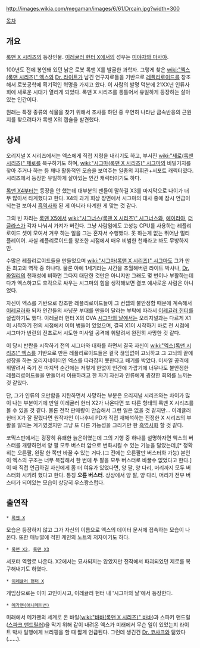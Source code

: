 http://images.wikia.com/megaman/images/6/61/Drcain.jpg?width=300

[[목차]]

== 개요 ==

[[록맨 X 시리즈]]의 등장인물. [[이레귤러 헌터 X]]에서의 성우는 [[미야자와 마사야]].

100년도 전에 봉인돼 있던 낡은 로봇 록맨 X를 발굴한 과학자. 그렇게 찾은 [[wiki:"엑스(록맨 시리즈)" 엑스]]와 [[Dr. 라이트]]가 남긴 연구자료들을 기반으로 [[레플리로이드]]를 창조해서 로봇공학에 획기적인 혁명을 가지고 왔다. 이 사람의 발명 덕분에 21XX년 인류사회에 새로운 시대가 열리게 되었다. 록맨 X 시리즈를 통틀어서 유일하게 등장하는 살아있는 인간이다.

원래는 특정 종류의 식물을 찾기 위해서 조사를 하던 중 우연히 나타난 금속반응의 근원지를 찾으려다가 록맨 X의 캡슐을 발견했다.

== 상세 ==

오리지널 X 시리즈에서는 엑스에게 직접 지령을 내리기도 하고, 부서진 [[wiki:"제로(록맨 시리즈)" 제로]]를 복구하기도 하며, [[wiki:"시그마(록맨 X 시리즈)" 시그마]]의 비밀기지를 찾아 주거나 하는 등 꽤나 활동적인 모습을 보여주는 일종의 지휘관+서포트 캐릭터였다. 시리즈에서 등장한 유일하게 살아있는 인간 캐릭터이기도 하다.

[[록맨 X4]]부터는 등장을 안 했는데 대부분의 팬들이 말하길 X3를 마지막으로 나이가 너무 많아서 타계했다고 한다. X4의 과거 회상 장면에서 시그마의 대사 중에 잠시 언급이 되는걸 보아서 [[흑역사]]화 된 게 아니라 타계한 게 맞는 것 같다.

그의 빈 자리는 [[록맨 X5]]에서 [[wiki:"시그너스(록맨 X 시리즈)" 시그너스]]와, [[에이리아]], [[더글라스]]가 각자 나눠서 가져가 버린다. 그냥 사람임에도 고성능 CPU를 사용하는 레플리로이드 셋이 모여서 겨우 하는 일을 그는 혼자서 수행했다. 못 하는게 없는 뛰어난 멀티플레이어. 사실 레플리로이드를 창조한 시점에서 매우 비범한 천재라고 봐도 무방하지만.

수많은 레플리로이드들을 만들었으며 [[wiki:"시그마(록맨 X 시리즈)" 시그마]]도 그가 만든 최고의 역작 중 하나다. 물론 아예 1세기라는 시간을 초월해버린 라이트 박사나, [[Dr. 와일리]]의 천재성에 비하면 그다지 대단한 것만은 아니지만 그래도 몇 번이나 부활하는데다가 엑스하고도 호각으로 싸우는 시그마의 힘을 생각해보면 결코 예사로운 사람은 아니었다.
 
자신이 엑스를 기반으로 창조한 레플리로이드들이 그 컨셉의 불안정함 때문에 계속해서 [[이레귤러]]화 되자 인간들의 사냥꾼 부대를 만들어 달라는 부탁에 따라서 [[이레귤러 헌터]]를 설립하기도 했다. 이레귤러 헌터 X의 OVA [[시그마의 날]]에서는 오리지널과는 다르게 X1이 시작하기 전의 시점에서 이미 병들어 있었으며, 결국 X1이 시작하기 바로 전 시점에 시그마가 반란의 전초로서 시도한 미사일 공격에 휘말려서 완전히 사망한 것 같다.

이 당시 반란을 시작하기 전의 시그마와 대화를 하면서 결국 자신이 [[wiki:"엑스(록맨 시리즈)" 엑스]]를 기반으로 만든 레플리로이드들은 결국 끊임없이 고뇌하고 그 고뇌의 끝에 성장을 하는 오리지네이터인 엑스를 따라잡지 못한다고 쐐기를 박았다. 미사일 공격에 휘말려서 죽기 전 마지막 순간에는 저렇게 한없이 인간에 가깝기에 너무나도 불안정한 레플리로이드들을 만들어서 이용하려고 한 자기 자신과 인류에게 굉장한 회의를 느끼는 것 같았다.

단, 그가 인류의 오만함을 지탄하면서 사망하는 부분은 오리지널 시리즈와는 차이가 많이 나는 부분이기에 만일 이레귤러 헌터 X2가 나온다면 또 다른 형태의 록맨 X 시리즈를 볼 수 있을 것 같다. 물론 전작 판매량이 안습해서 그런 일은 없을 것 같지만... 이레귤러 헌터 X가 잘 팔렸다면 원작자인 이나후네 PD가 직접 재해석하는 진정한 X 시리즈의 부활을 알리는 계기였겠지만 그냥 또 다른 가능성을 그리기만 한 [[흑역사]]화 할 것 같다.

코믹스판에서는 굉장히 유쾌한 늙은이였는데 그의 기행 중 하나를 설명하자면 엑스의 버스터를 개량하면서 양 팔 모두 버스터 암으로 변화시킬 수 있는 기능을 달았는데,[* 정확히는 오른팔, 왼팔 한 쪽만 바꿀 수 있는 거다.(그 전에는 오른팔만 버스터화 가능) 본인이 엑스의 구조는 너무 복잡해서 한 번에 두 팔을 모두 버스터로 바꿀수 없었다고 한다.] 이 때 직접 언급하길 자신에게 좀 더 여유가 있었다면, 양 팔, 양 다리, 머리까지 모두 버스터화 시키려 했다고 한다. 통칭 '''오륜 버스터'''. 상상에서 양 팔, 양 다리, 머리가 전부 버스터가 되어있는 모습이 상당히 우스꽝스럽다.

== 출연작 ==

 * [[록맨 X]]
모습은 등장하지 않고 그가 자신의 이름으로 엑스의 데이터 문서에 접속하는 모습이 나온다. 또한 매뉴얼에 적힌 케인의 노트의 저자이기도 하다.
 * [[록맨 X2]], [[록맨 X3]]
서포터 역할로 나온다. X2에서는 묘사되지는 않았지만 전작에서 파괴되었던 제로를 복구해내기도 하였다.
 * [[이레귤러 헌터 X]]
게임상으로는 이미 고인이시고, 이레귤러 헌터 내 '시그마의 날'에서 등장한다.
 * [[메가맨(애니메이션)]]
미래에서 메가맨의 세계로 온 바일([[wiki:"바바(록맨 X 시리즈)" 바바]])과 스파키 맨드릴([[스파크 맨드릴러]])을 막기 위해 같이 내려온 엑스가 미래에서 무슨 일이 있었는지 라이트 박사 일행에게 브리핑을 할 때 짧게 언급된다. 그런데 생긴건 [[Dr. 코사크]]와 닮았다(……).
